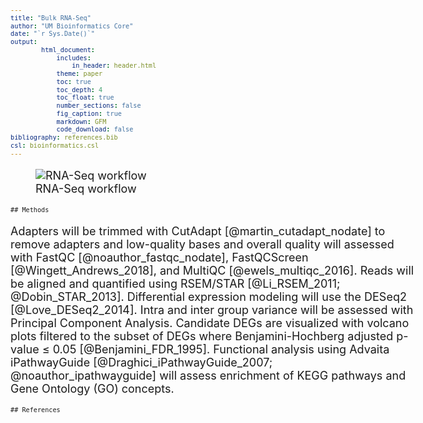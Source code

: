 ```yaml
---
title: "Bulk RNA-Seq"
author: "UM Bioinformatics Core"
date: "`r Sys.Date()`"
output:
        html_document:
            includes:
                in_header: header.html
            theme: paper
            toc: true
            toc_depth: 4
            toc_float: true
            number_sections: false
            fig_caption: true
            markdown: GFM
            code_download: false
bibliography: references.bib
csl: bioinformatics.csl
---
```


<style type="text/css">
body, td {
   font-size: 18px;
}
code.r{
  font-size: 12px;
}
pre {
  font-size: 12px
}
</style>

![RNA-Seq workflow](images/bulk-rna-seq-workflow.png)

```asis
## Methods
```

Adapters will be trimmed with CutAdapt [@martin_cutadapt_nodate] to remove adapters and low-quality bases and overall quality will assessed with FastQC [@noauthor_fastqc_nodate], FastQCScreen [@Wingett_Andrews_2018], and MultiQC [@ewels_multiqc_2016]. Reads will be aligned and quantified using RSEM/STAR [@Li_RSEM_2011; @Dobin_STAR_2013]. Differential expression modeling  will use the DESeq2 [@Love_DESeq2_2014]. Intra and inter group variance will be assessed with Principal Component Analysis. Candidate DEGs are visualized with volcano plots filtered to the subset of DEGs where Benjamini-Hochberg adjusted p-value ≤ 0.05 [@Benjamini_FDR_1995]. Functional analysis using Advaita iPathwayGuide [@Draghici_iPathwayGuide_2007; @noauthor_ipathwayguide] will assess enrichment of KEGG pathways and Gene Ontology (GO) concepts.

```asis
## References
```

